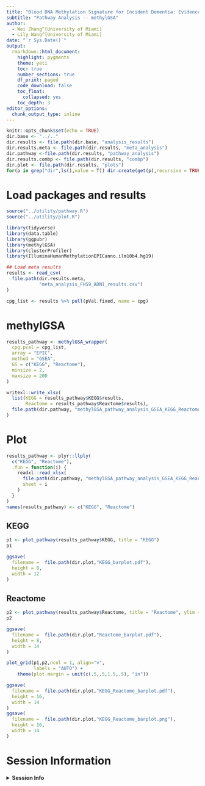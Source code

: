 ```yaml
---
title: "Blood DNA Methylation Signature for Incident Dementia: Evidence from Longitudinal Cohorts"
subtitle: "Pathway Analysis -- methylGSA"
author: 
  - Wei Zhang^[University of Miami]
  - Lily Wang^[University of Miami]
date: "`r Sys.Date()`"
output:
  rmarkdown::html_document:
    highlight: pygments
    theme: yeti
    toc: true
    number_sections: true
    df_print: paged
    code_download: false
    toc_float:
      collapsed: yes
    toc_depth: 3
editor_options:
  chunk_output_type: inline    
---
```


```r
knitr::opts_chunk$set(echo = TRUE)
dir.base <- "../.."
dir.results <- file.path(dir.base, "analysis_results")
dir.results.meta <- file.path(dir.results, "meta_analysis")
dir.pathway <-file.path(dir.results, "pathway_analysis")
dir.results.combp <- file.path(dir.results, "combp")
dir.plot <- file.path(dir.results, "plots")
for(p in grep("dir",ls(),value = T)) dir.create(get(p),recursive = TRUE,showWarnings = FALSE)
```

# Load packages and results

```r
source("../utility/pathway.R")
source("../utility/plot.R")
```

```r
library(tidyverse)
library(data.table)
library(ggpubr)
library(methylGSA)
library(clusterProfiler)
library(IlluminaHumanMethylationEPICanno.ilm10b4.hg19)
```

```r
## Load meta results
results <- read_csv(
  file.path(dir.results.meta,
            "meta_analysis_FHS9_ADNI_results.csv")
)

cpg_list <- results %>% pull(pVal.fixed, name = cpg)
```

# methylGSA

```r
results_pathway <- methylGSA_wrapper(
  cpg.pval = cpg_list,
  array = "EPIC",
  method = "GSEA",
  GS = c("KEGG", "Reactome"),
  minsize = 2,
  maxsize = 200
)

writexl::write_xlsx(
  list(KEGG = results_pathway$KEGG$results,
       Reactome = results_pathway$Reactome$results),
  file.path(dir.pathway, "methylGSA_pathway_analysis_GSEA_KEGG_Reactome_range_2_200_results.xlsx")
)
```

# Plot

```r
results_pathway <- plyr::llply(
  c("KEGG", "Reactome"),
  .fun = function(i) {
    readxl::read_xlsx(
      file.path(dir.pathway, "methylGSA_pathway_analysis_GSEA_KEGG_Reactome_range_2_200_results.xlsx"),
      sheet = i
    )
  }
)
names(results_pathway) <- c("KEGG", "Reactome")
```

## KEGG


```r
p1 <- plot_pathway(results_pathway$KEGG, title = "KEGG")
p1
```

```r
ggsave(
  filename =  file.path(dir.plot,"KEGG_barplot.pdf"),
  height = 8,
  width = 12
)
```

## Reactome

```r
p2 <- plot_pathway(results_pathway$Reactome, title = "Reactome", ylim = 1e-5)
p2
```

```r
ggsave(
  filename =  file.path(dir.plot,"Reactome_barplot.pdf"),
  height = 8,
  width = 14
)
```

```r
plot_grid(p1,p2,ncol = 1, align="v",
          labels = "AUTO") +
    theme(plot.margin = unit(c(.5,.5,1.5,.5), "in"))

ggsave(
  filename =  file.path(dir.plot,"KEGG_Reactome_barplot.pdf"),
  height = 16,
  width = 14
)
ggsave(
  filename =  file.path(dir.plot,"KEGG_Reactome_barplot.png"),
  height = 16,
  width = 14
)
```

# Session Information

<details>
  <summary>**Session Info**</summary>
```r
sessionInfo()
```
</details>
